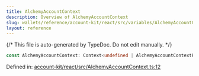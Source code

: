 ```yaml
---
title: AlchemyAccountContext
description: Overview of AlchemyAccountContext
slug: wallets/reference/account-kit/react/src/variables/AlchemyAccountContext
layout: reference
---
```


{/* This file is auto-generated by TypeDoc. Do not edit manually. */}

```ts
const AlchemyAccountContext: Context<undefined | AlchemyAccountContextProps>;
```

Defined in: [account-kit/react/src/AlchemyAccountContext.ts:12](https://github.com/alchemyplatform/aa-sdk/blob/9f926c402d1661309abbf8eae8431e52e8c5e53f/account-kit/react/src/AlchemyAccountContext.ts#L12)
